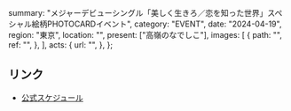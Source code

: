   summary:
    "メジャーデビューシングル「美しく生きろ／恋を知った世界」スペシャル絵柄PHOTOCARDイベント",
  category: "EVENT",
  date: "2024-04-19",
  region: "東京",
  location: "",
  present: ["高嶺のなでしこ"],
  images: [
    {
      path: "",
      ref: "",
    },
  ],
  acts: {
    url: "",
  },
};

## リンク

- [公式スケジュール](https://takanenonadeshiko.jp/?p=1953)

